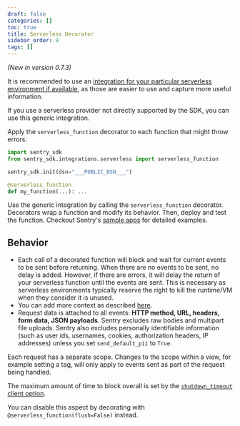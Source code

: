 ```yaml
---
draft: false
categories: []
toc: true
title: Serverless Decorator
sidebar_order: 9
tags: []
---
```

*(New in version 0.7.3)*

<!-- WIZARD -->
It is recommended to use an [integration for your particular serverless environment if available](/platforms/python/#serverless), as those are easier to use and capture more useful information.

If you use a serverless provider not directly supported by the SDK, you can use this generic integration.

Apply the `serverless_function` decorator to each function that might throw errors:

```python
import sentry_sdk
from sentry_sdk.integrations.serverless import serverless_function

sentry_sdk.init(dsn="___PUBLIC_DSN___")

@serverless_function
def my_function(...): ...
```


<!-- TODO-ADD-VERIFICATION-EXAMPLE -->

Use the generic integration by calling the `serverless_function` decorator. Decorators wrap a function and modify its behavior. Then, deploy and test the function. Checkout Sentry's [sample apps](https://github.com/getsentry/examples) for detailed examples.


## Behavior

- Each call of a decorated function will block and wait for current events to be sent before returning. When there are no events to be sent, no delay is added. However, if there are errors, it will delay the return of your serverless function until the events are sent. This is necessary as serverless environments typically reserve the right to kill the runtime/VM when they consider it is unused.
- You can add more context as described [here](/platforms/python#setting-context).
- Request data is attached to all events: **HTTP method, URL, headers, form data, JSON payloads**. Sentry excludes raw bodies and multipart file uploads. Sentry also excludes personally identifiable information (such as user ids, usernames, cookies, authorization headers, IP addresses) unless you set ``send_default_pii`` to ``True``.

Each request has a separate scope. Changes to the scope within a view, for example setting a tag, will only apply to events sent as part of the request being handled.


The maximum amount of time to block overall is set by the [`shutdown_timeout` client option](/error-reporting/configuration?platform=python#shutdown-timeout).

You can disable this aspect by decorating with `@serverless_function(flush=False)` instead.
